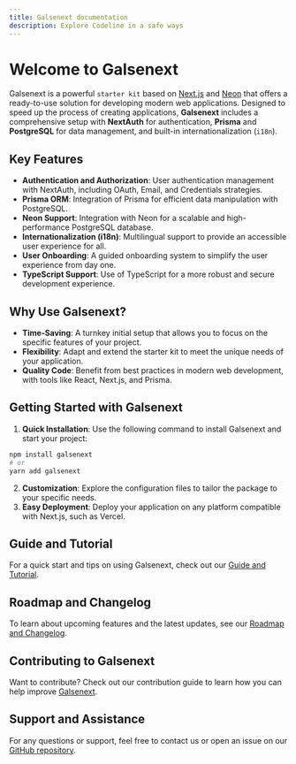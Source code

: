 ```yaml
---
title: Galsenext documentation
description: Explore Codeline in a safe ways
---
```


# Welcome to Galsenext

Galsenext is a powerful `starter kit` based on [Next.js](https://nextjs.org) and [Neon](https://neon.tech) that offers a ready-to-use solution for developing modern web applications. Designed to speed up the process of creating applications, **Galsenext** includes a comprehensive setup with **NextAuth** for authentication, **Prisma** and **PostgreSQL** for data management, and built-in internationalization (`i18n`).

## Key Features

- **Authentication and Authorization**: User authentication management with NextAuth, including OAuth, Email, and Credentials strategies.
- **Prisma ORM**: Integration of Prisma for efficient data manipulation with PostgreSQL.
- **Neon Support**: Integration with Neon for a scalable and high-performance PostgreSQL database.
- **Internationalization (i18n)**: Multilingual support to provide an accessible user experience for all.
- **User Onboarding**: A guided onboarding system to simplify the user experience from day one.
- **TypeScript Support**: Use of TypeScript for a more robust and secure development experience.

## Why Use Galsenext?

- **Time-Saving**: A turnkey initial setup that allows you to focus on the specific features of your project.
- **Flexibility**: Adapt and extend the starter kit to meet the unique needs of your application.
- **Quality Code**: Benefit from best practices in modern web development, with tools like React, Next.js, and Prisma.

## Getting Started with Galsenext

1. **Quick Installation**: Use the following command to install Galsenext and start your project:

```bash
npm install galsenext
# or
yarn add galsenext
```

2. **Customization**: Explore the configuration files to tailor the package to your specific needs.
3. **Easy Deployment**: Deploy your application on any platform compatible with Next.js, such as Vercel.

## Guide and Tutorial

For a quick start and tips on using Galsenext, check out our [Guide and Tutorial](https://galsenext-docs.vercel.app/docs/guide/configuration).

## Roadmap and Changelog

To learn about upcoming features and the latest updates, see our [Roadmap and Changelog](https://galsenext-docs.vercel.app/docs/roadmap).

## Contributing to Galsenext

Want to contribute? Check out our contribution guide to learn how you can help improve [Galsenext](https://github.com/mouhamedhanne/Galsenext).

## Support and Assistance

For any questions or support, feel free to contact us or open an issue on our [GitHub repository](https://github.com/mouhamedhanne/Galsenext).
